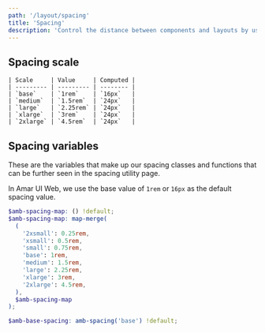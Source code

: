 ```yaml
---
path: '/layout/spacing'
title: 'Spacing'
description: 'Control the distance between components and layouts by using spacing.'
---
```


## Spacing scale

```
| Scale     | Value     | Computed |
| --------- | --------- | -------- |
| `base`    | `1rem`    | `16px`   |
| `medium`  | `1.5rem`  | `24px`   |
| `large`   | `2.25rem` | `24px`   |
| `xlarge`  | `3rem`    | `24px`   |
| `2xlarge` | `4.5rem`  | `24px`   |
```

## Spacing variables

These are the variables that make up our spacing classes and functions that can be further seen
in the spacing utility page.

In Amar UI Web, we use the base value of `1rem` or `16px` as the default spacing value.

```scss
$amb-spacing-map: () !default;
$amb-spacing-map: map-merge(
  (
    '2xsmall': 0.25rem,
    'xsmall': 0.5rem,
    'small': 0.75rem,
    'base': 1rem,
    'medium': 1.5rem,
    'large': 2.25rem,
    'xlarge': 3rem,
    '2xlarge': 4.5rem,
  ),
  $amb-spacing-map
);

$amb-base-spacing: amb-spacing('base') !default;
```
